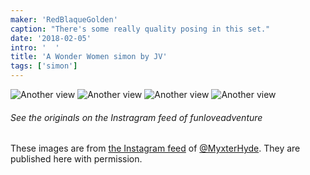 ```yaml
---
maker: 'RedBlaqueGolden'
caption: "There's some really quality posing in this set."
date: '2018-02-05'
intro: '  '
title: 'A Wonder Women simon by JV'
tags: ['simon']
---
```


<!-- truncate -->

![Another view](https://posts.freesewing.org/uploads/wonder_woman_simon_view2_a8f4c2e951.jpg 'Another view')
![Another view](https://posts.freesewing.org/uploads/wonder_woman_simon_view3_c4357bf70f.jpg 'Another view')
![Another view](https://posts.freesewing.org/uploads/wonder_woman_simon_view4_b6b74a2fe6.jpg 'Another view')
![Another view](https://posts.freesewing.org/uploads/wonder_woman_simon_view5_6e42e949af.jpg 'Another view')

<Note>

###### See the originals on the Instragram feed of funloveadventure

These images are from
[the Instagram feed](https://www.instagram.com/myxterhyde/)
of [@MyxterHyde](/users/MyxterHyde).
They are published here with permission.

</Note>

